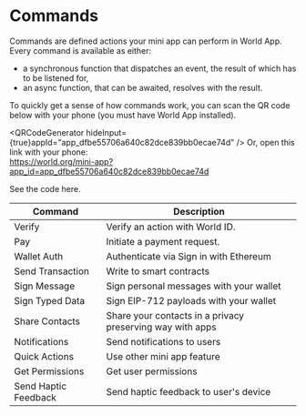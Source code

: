 
# Commands

Commands are defined actions your mini app can perform in World App. Every command is available as either:

-   a synchronous function that dispatches an event, the result of which has to be listened for,
-   an async function, that can be awaited, resolves with the result.

To quickly get a sense of how commands work, you can scan the QR code below with your phone (you must have World App installed).

<QRCodeGenerator hideInput={true}appId="app_dfbe55706a640c82dce839bb0ecae74d" />
Or, open this link with your phone: <br/>https://world.org/mini-app?app_id=app_dfbe55706a640c82dce839bb0ecae74d

See the code <Link href="https://github.com/worldcoin/minikit-js/tree/main/demo/with-next">here</Link>.

<table>
	<thead>
		<tr>
			<th className="p-2">Command</th>
			<th className="p-2">Description</th>
		</tr>
	</thead>
	<tbody>
		<tr>
			<td className="flex items-center p-2">Verify</td>
			<td className="p-2 align-middle">Verify an action with World ID.</td>
		</tr>
		<tr>
			<td className="p-2 align-middle">Pay</td>
			<td className="p-2 align-middle">Initiate a payment request.</td>
		</tr>
		<tr>
			<td className="flex items-center p-2">Wallet Auth</td>
			<td className="p-2 align-middle">Authenticate via Sign in with Ethereum</td>
		</tr>
		<tr>
			<td className="flex items-center p-2">Send Transaction</td>
			<td className="p-2 align-middle">Write to smart contracts</td>
		</tr>
		<tr>
			<td className="flex items-center p-2">Sign Message</td>
			<td className="p-2 align-middle">Sign personal messages with your wallet</td>
		</tr>
		<tr>
			<td className="flex items-center p-2">Sign Typed Data</td>
			<td className="p-2 align-middle">Sign EIP-712 payloads with your wallet</td>
		</tr>
		<tr>
			<td className="flex items-center p-2">Share Contacts</td>
			<td className="p-2 align-middle">Share your contacts in a privacy preserving way with apps</td>
		</tr>
		<tr>
			<td className="flex items-center p-2">Notifications</td>
			<td className="p-2 align-middle">Send notifications to users</td>
		</tr>
		<tr>
			<td className="flex items-center p-2">Quick Actions</td>
			<td className="p-2 align-middle">Use other mini app feature</td>
		</tr>
		<tr>
			<td className="flex items-center p-2">Get Permissions</td>
			<td className="p-2 align-middle">Get user permissions</td>
		</tr>
		<tr>
			<td className="flex items-center p-2">Send Haptic Feedback</td>
			<td className="p-2 align-middle">Send haptic feedback to user's device</td>
		</tr>
	</tbody>
</table>

